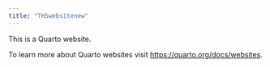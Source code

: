 ```yaml
---
title: "THSwebsitenew"
---
```


This is a Quarto website.

To learn more about Quarto websites visit <https://quarto.org/docs/websites>.
